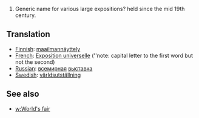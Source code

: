 #Generic name for various large expositions? held since the mid 19th century.
==Translation==

*[[Finnish]]: [[maailmannäyttely]]
*[[French]]: [[Exposition universelle]] (''note: capital letter to the first word but not the second)
*[[Russian]]: [[всемирный|всемирная]] [[выставка]]
*[[Swedish]]: [[världsutställning]]

==See also==

*[[w:World's fair]]